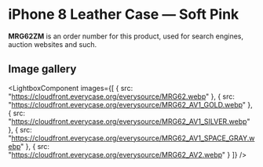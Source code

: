 
# iPhone 8 Leather Case — Soft Pink

<Callout type='info' emoji='👉🏻'>**MRG62ZM** is an order number for this product, used for search engines, auction websites and such.</Callout>

## Image gallery

<LightboxComponent
    images={[
      {
        src: "https://cloudfront.everycase.org/everysource/MRG62.webp"
      },
      {
        src: "https://cloudfront.everycase.org/everysource/MRG62_AV1_GOLD.webp"
      },
      {
        src: "https://cloudfront.everycase.org/everysource/MRG62_AV1_SILVER.webp"
      },
      {
        src: "https://cloudfront.everycase.org/everysource/MRG62_AV1_SPACE_GRAY.webp"
      },
      {
        src: "https://cloudfront.everycase.org/everysource/MRG62_AV2.webp"
      }
    ]}
  />
